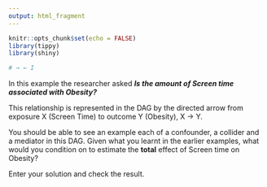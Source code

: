 ```yaml
---
output: html_fragment
---
```


```r
knitr::opts_chunk$set(echo = FALSE)
library(tippy)
library(shiny)

# → ← I

```

In this example the researcher asked _**Is the amount of Screen time associated with Obesity?**_

This relationship is represented in the DAG by the directed arrow from exposure X (Screen Time) to outcome Y (Obesity), X → Y.

You should be able to see an example each of a confounder, a collider and a mediator in this DAG. Given what you learnt in the earlier examples, what would you condition on to estimate the **total** effect of Screen time on Obesity? 

Enter your solution and check the result. 
